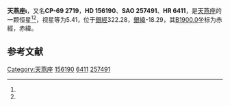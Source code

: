 {{Starbox begin
| name = 天燕座ι
}}
{{Starbox observe
| epoch = [[J2000.0|J2000.0]]
| constell = [[天燕座|天燕座]]<ref name=SIMBAD>{{cite web
 | url=http://simbad.u-strasbg.fr/simbad/sim-id?Ident=HR+6411
 | title=Pulsating variable Star
 | publisher=Centre de Données astronomiques de Strasbourg
 | work=SIMBAD
 | accessdate=2012-07-13
 | archive-date=2016-03-17
 | archive-url=https://web.archive.org/web/20160317005432/http://simbad.u-strasbg.fr/simbad/sim-id?Ident=HR+6411
 | dead-url=no
 }}</ref><ref name=DATA>{{cite web
 | url=http://vizier.u-strasbg.fr/viz-bin/VizieR-5?-out.add=.&-source=5050&-corr=PK=HR&-out.max=9999&HR=6411
 | title=VizieR Detailed Page
 | accessdate=2012-07-13
 | archive-date=2016-03-04
 | archive-url=https://web.archive.org/web/20160304235709/http://vizier.u-strasbg.fr/viz-bin/VizieR-5?-out.add=.&-source=5050&-corr=PK=HR&-out.max=9999&HR=6411
 | dead-url=no
 }}</ref>
| 星官 = 
| ra = {{RA|17|22|5.9}}<ref name=SIMBAD /><ref name=DATA />
| dec = {{DEC|-70|7|24}}<ref name=SIMBAD /><ref name=DATA />
| appmag_v = 5.41<ref name=SIMBAD /><ref name=DATA />
}}
{{Starbox character
| class = B9V+B9.5V<ref name=SIMBAD /><ref name=DATA />
| b-v = -0.04<ref name=SIMBAD /><ref name=DATA />
| u-b = -0.23<ref name=SIMBAD /><ref name=DATA />
| r-i = <ref name=SIMBAD /><ref name=DATA />
| variable = 
}}
{{Starbox astrometry
| radial_v = -0.23
| prop_mo_ra = -4
| parallax = 
| p_error = 
}}
{{Starbox catalog
| names =CP-69 2719，[[SAO星表|SAO]] 257491，[[HD星表|HD]] 156190，[[HR星表|HR]] 6411}}
{{Starbox reference |Simbad=HR+6411}}
{{Starbox end}}

'''天燕座ι'''，又名'''CP-69 2719'''，'''HD 156190'''、'''SAO 257491'''、'''HR 6411'''，是[[天燕座|天燕座]]的一颗恒星<ref name=SIMBAD /><ref name=DATA />，视星等为5.41，位于[[銀道座標系|銀經]]322.28，[[銀道座標系|銀緯]]-18.29，其[[B1900.0|B1900.0]]坐标为赤經{{RA|17|10|56.5}}，赤緯{{DEC|-70|-18.29|4}}。

== 参考文献 ==
{{reflist}}

{{star-stub}}

{{天燕座恒星}}
{{星官|异雀|9}}
[[Category:天燕座|Category:天燕座]]
[[Category:HD和HDE天體|156190]]
[[Category:HR天體|6411]]
[[Category:SAO天體|257491]]